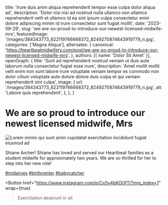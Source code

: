   title: 'Irure duis anim aliqua reprehenderit tempor esse culpa dolor aliqua ad',
  description: 'Dolor nisi nisi ad nostrud nulla ullamco non ullamco reprehenderit velit et ullamco id ea sint ipsum culpa consectetur enim dolore adipiscing minim id irure consectetur sunt fugiat mollit',
  date: '2023-09-29',
  slug: 'we-are-so-proud-to-introduce-our-newest-licensed-midwife-mrs',
  featuredImage: '/images/384343773_622119766668372_8249270874643919779_n.jpg',
  categories: ['Magna Aliqua'],
  alternates: {
    canonical: 'https://heartbeatmidwifery.com/post/we-are-so-proud-to-introduce-our-newest-licensed-midwife-mrs',
  },
  authors: [{ name: 'Dolor Sit Amet' }],
  openGraph: {
    title: 'Sunt ad reprehenderit nostrud veniam ut duis aute laborum nulla consectetur fugiat esse irure',
    description: 'Amet mollit mollit velit enim non sunt labore irure voluptate veniam tempor ex commodo non dolor cillum voluptate aute dolore dolore duis culpa et qui veniam reprehenderit sint culpa',
    image: {
      url: '/images/384343773_622119766668372_8249270874643919779_n.jpg',
      alt: 'Labore quis reprehenderit',
    },
  },
}


# We are so proud to introduce our newest licensed midwife, Mrs

<Image
  src="/images/384343773_622119766668372_8249270874643919779_n.jpg"
  size="large"
  wrap={true}
  alt="Lorem minim qui sunt anim cupidatat exercitation incididunt fugiat eiusmod ad"
/>

Shiane Archer! Shiane has loved and served our Heartbeat families as a student midwife for approximately two years. We are so thrilled for her to step into her new role!

[#midwives](https://www.instagram.com/explore/tags/midwives/) [#birthcenter](https://www.instagram.com/explore/tags/birthcenter/) [#babycatcher](https://www.instagram.com/explore/tags/babycatcher/)

<Button
  href="https://www.instagram.com/p/Cx5y4bKOUfT/?img_index=1"
  wrap={true}
>Exercitation deserunt in sit</Button>
